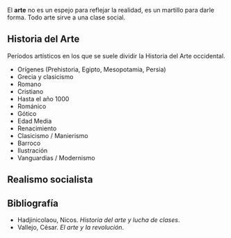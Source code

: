 {{header|1=Arte}}

El '''arte''' no es un espejo para reflejar la realidad, es un martillo para darle forma. Todo arte sirve a una clase social.

== Historia del Arte ==

Períodos artísticos en los que se suele dividir la Historia del Arte occidental.

* Orígenes (Prehistoria, Egipto, Mesopotamia, Persia)
* Grecia y clasicismo
* Romano
* Cristiano
* Hasta el año 1000
* Románico
* Gótico
* Edad Media
* Renacimiento
* Clasicismo / Manierismo
* Barroco
* Ilustración
* Vanguardias / Modernismo

== Realismo socialista ==


== Bibliografía ==

* Hadjinicolaou, Nicos. ''Historia del arte y lucha de clases''.
* Vallejo, César. ''El arte y la revolución''.

{{footer}}
